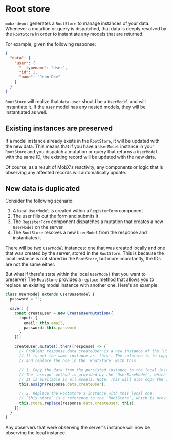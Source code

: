 
# Root store

`mobx-depot` generates a `RootStore` to manage instances of your data. Whenever a mutation or query is dispatched,
that data is deeply resolved by the `RootStore` in order to instantiate any models that are returned.

For example, given the following response:

```json
{
  "data": {
    "user": {
      "__typename": "User",
      "id": 1,
      "name": "John Doe"
    }
  }
}
```

`RootStore` will realize that `data.user` should be a `UserModel` and will instantiate it. If the `User` model
has any nested models, they will be instantiated as well.

## Existing instances are preserved

If a model instance already exists in the `RootStore`, it will be updated with the new data. This means that
if you have a `UserModel` instance in your `RootStore` and you dispatch a mutation or query that returns a `UserModel`
with the same ID, the existing record will be updated with the new data.

Of course, as a result of MobX's reactivity, any components or logic that is observing any affected records will
automatically update.

## New data is duplicated

Consider the following scenario:

1. A local `UserModel` is created within a `RegisterForm` component
2. The user fills out the form and submits it
3. The `RegisterForm` component dispatches a mutation that creates a new `UserModel` on the server
4. The `RootStore` resolves a new `UserModel` from the response and instantiates it

There will be two `UserModel` instances: one that was created locally and one that was
created by the server, stored in the `RootStore`. This is because the local instance is not stored in the `RootStore`,
but more importantly, the IDs are not the same either.

But what if there's state within the local `UserModel` that you want to preserve? The `RootStore` provides a `replace`
method that allows you to replace an existing model instance with another one. Here's an example:

```ts
class UserModel extends UserBaseModel {
  password = "";

  save() {
    const createUser = new CreateUserMutation({
      input: {
        email: this.email,
        password: this.password
      }
    });

    createUser.mutate().then((response) => {
      // Problem: response.data.createUser is a new instance of the `UserModel` that the `RootStore` resolved.
      // It is not the same instance as `this`. The solution is to copy the data from the server's instance,
      // and replace the one in the `RootStore` with this.

      // 1. Copy the data from the persisted instance to the local instance.
      // The `assign` method is provided by the `UserBaseModel`, which is generated by `mobx-depot`.
      // It is available in all models. Note: This will also copy the ID of the server's instance.
      this.assign(response.data.createUser);

      // 2. Replace the RootStore's instance with this local one.
      // `this.store` is a reference to the `RootStore`, which is provided by the `UserBaseModel`.
      this.store.replace(response.data.createUser, this);
    });
  }
}
```

Any observers that were observing the server's instance will now be observing the local instance.
